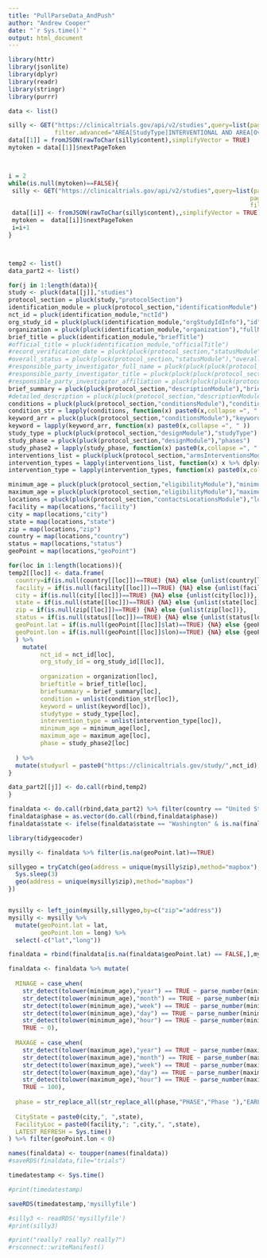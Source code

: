 ```yaml
---
title: "PullParseData_AndPush"
author: "Andrew Cooper"
date: "`r Sys.time()`"
output: html_document
---
```



```r


library(httr)
library(jsonlite)
library(dplyr)
library(readr)
library(stringr)
library(purrr)

data <- list()

silly <- GET("https://clinicaltrials.gov/api/v2/studies",query=list(pageSize=10000,
             filter.advanced="AREA[StudyType]INTERVENTIONAL AND AREA[OverallStatus]RECRUITING"))
data[[1]] = fromJSON(rawToChar(silly$content),simplifyVector = TRUE)
mytoken = data[[1]]$nextPageToken



i = 2
while(is.null(mytoken)==FALSE){
 silly <- GET("https://clinicaltrials.gov/api/v2/studies",query=list(pageSize=10000,
                                                                    pageToken=mytoken,
                                                                    filter.advanced="AREA[StudyType]INTERVENTIONAL AND AREA[OverallStatus]RECRUITING"))
 data[[i]] <- fromJSON(rawToChar(silly$content),,simplifyVector = TRUE)
 mytoken =  data[[i]]$nextPageToken
 i=i+1
}



temp2 <- list()
data_part2 <- list()

for(j in 1:length(data)){
study <- pluck(data[[j]],"studies")
protocol_section = pluck(study,"protocolSection")
identification_module = pluck(protocol_section,"identificationModule")
nct_id = pluck(identification_module,"nctId")
org_study_id = pluck(pluck(identification_module,"orgStudyIdInfo"),"id")
organization = pluck(pluck(identification_module,"organization"),"fullName")
brief_title = pluck(identification_module,"briefTitle")
#official_title = pluck(identification_module,"officialTitle")
#record_verification_date = pluck(pluck(protocol_section,"statusModule"),"statusVerifiedDate")
#overall_status = pluck(pluck(protocol_section,"statusModule"),"overallStatus")
#responsible_party_investigator_full_name = pluck(pluck(pluck(protocol_section,"sponsorCollaboratorsModule"),"responsibleParty"),"investigatorFullName")
#responsible_party_investigator_title = pluck(pluck(pluck(protocol_section,"sponsorCollaboratorsModule"),"responsibleParty"),"investigatorTitle")
#responsible_party_investigator_affiliation = pluck(pluck(pluck(protocol_section,"sponsorCollaboratorsModule"),"responsibleParty"),"investigatorAffiliation")
brief_summary = pluck(pluck(protocol_section,"descriptionModule"),"briefSummary")
#detailed_description = pluck(pluck(protocol_section,"descriptionModule"),"detailedDescription")
conditions = pluck(pluck(protocol_section,"conditionsModule"),"conditions")
condition_str = lapply(conditions, function(x) paste0(x,collapse =", " ))
keyword_arr = pluck(pluck(protocol_section,"conditionsModule"),"keywords")
keyword = lapply(keyword_arr, function(x) paste0(x,collapse =", " ))
study_type = pluck(pluck(protocol_section,"designModule"),"studyType")
study_phase = pluck(pluck(protocol_section,"designModule"),"phases")
study_phase2 = lapply(study_phase, function(x) paste0(x,collapse =", " ))
interventions_list = pluck(pluck(protocol_section,"armsInterventionsModule"),"interventions")
intervention_types = lapply(interventions_list, function(x) x %>% dplyr::select("type")) #[intervention.get("type", "") for intervention in interventions_list]
intervention_type = lapply(intervention_types, function(x) paste0(x,collapse =", " ))

minimum_age = pluck(pluck(protocol_section,"eligibilityModule"),"minimumAge")
maximum_age = pluck(pluck(protocol_section,"eligibilityModule"),"maximumAge")
locations = pluck(pluck(protocol_section,"contactsLocationsModule"),"locations")
facility = map(locations,"facility")
city = map(locations,"city")
state = map(locations,"state")
zip = map(locations,"zip")
country = map(locations,"country")
status = map(locations,"status")
geoPoint = map(locations,"geoPoint")

for(loc in 1:length(locations)){
temp2[[loc]] <- data.frame(
  country=if(is.null(country[[loc]])==TRUE) {NA} else {unlist(country[loc])},
  facility = if(is.null(facility[[loc]])==TRUE) {NA} else {unlist(facility[loc])},
  city = if(is.null(city[[loc]])==TRUE) {NA} else {unlist(city[loc])},
  state = if(is.null(state[[loc]])==TRUE) {NA} else {unlist(state[loc])},
  zip = if(is.null(zip[[loc]])==TRUE) {NA} else {unlist(zip[loc])},
  status = if(is.null(status[[loc]])==TRUE) {NA} else {unlist(status[loc])},
  geoPoint.lat = if(is.null(geoPoint[[loc]]$lat)==TRUE) {NA} else {geoPoint[[loc]]$lat},
  geoPoint.lon = if(is.null(geoPoint[[loc]]$lon)==TRUE) {NA} else {geoPoint[[loc]]$lon}
  ) %>% 
    mutate(
         nct_id = nct_id[loc],
         org_study_id = org_study_id[[loc]],
         
         organization = organization[loc],
         brieftitle = brief_title[loc],
         briefsummary = brief_summary[loc],
         condition = unlist(condition_str[loc]),
         keyword = unlist(keyword[loc]),
         studytype = study_type[loc],
         intervention_type = unlist(intervention_type[loc]),
         minimum_age = minimum_age[loc],
         maximum_age = maximum_age[loc],
         phase = study_phase2[loc]
        
  ) %>%
  mutate(studyurl = paste0("https://clinicaltrials.gov/study/",nct_id),)
}

data_part2[[j]] <- do.call(rbind,temp2)
}

finaldata <- do.call(rbind,data_part2) %>% filter(country == "United States")
finaldata$phase = as.vector(do.call(rbind,finaldata$phase))
finaldata$state <- ifelse(finaldata$state == "Washington" & is.na(finaldata$zip) == FALSE & as.numeric(substr(finaldata$zip, start = 1, stop = 5)) < 30000, "District of Columbia",finaldata$state)

library(tidygeocoder)

mysilly <- finaldata %>% filter(is.na(geoPoint.lat)==TRUE)

sillygeo = tryCatch(geo(address = unique(mysilly$zip),method="mapbox"),error=function(e) {
  Sys.sleep(3)
  geo(address = unique(mysilly$zip),method="mapbox")
})


mysilly <- left_join(mysilly,sillygeo,by=c("zip"="address"))
mysilly <- mysilly %>% 
  mutate(geoPoint.lat = lat,
         geoPoint.lon = long) %>%
  select(-c("lat","long"))

finaldata = rbind(finaldata[is.na(finaldata$geoPoint.lat) == FALSE,],mysilly) 

finaldata <- finaldata %>% mutate(
  
  MINAGE = case_when( 
    str_detect(tolower(minimum_age),"year") == TRUE ~ parse_number(minimum_age),
    str_detect(tolower(minimum_age),"month") == TRUE ~ parse_number(minimum_age)/12,
    str_detect(tolower(minimum_age),"week") == TRUE ~ parse_number(minimum_age)/52,
    str_detect(tolower(minimum_age),"day") == TRUE ~ parse_number(minimum_age)/365.25,
    str_detect(tolower(minimum_age),"hour") == TRUE ~ parse_number(minimum_age)/8760,
    TRUE ~ 0),
  
  MAXAGE = case_when( 
    str_detect(tolower(maximum_age),"year") == TRUE ~ parse_number(maximum_age),
    str_detect(tolower(maximum_age),"month") == TRUE ~ parse_number(maximum_age)/12,
    str_detect(tolower(maximum_age),"week") == TRUE ~ parse_number(maximum_age)/52,
    str_detect(tolower(maximum_age),"day") == TRUE ~ parse_number(maximum_age)/365.25,
    str_detect(tolower(maximum_age),"hour") == TRUE ~ parse_number(maximum_age)/8760,
    TRUE ~ 100),
  
  phase = str_replace_all(str_replace_all(phase,"PHASE","Phase "),"EARLY_","Early "),
  
  CityState = paste0(city,", ",state),
  FacilityLoc = paste0(facility,"; ",city,", ",state),
  LATEST_REFRESH = Sys.time()
) %>% filter(geoPoint.lon < 0)

names(finaldata) <- toupper(names(finaldata))
#saveRDS(finaldata,file="trials")

timedatestamp <- Sys.time()

#print(timedatestamp)

saveRDS(timedatestamp,'mysillyfile')

#silly3 <- readRDS('mysillyfile')
#print(silly3)

#print("really? really? really?")
#rsconnect::writeManifest()


```
